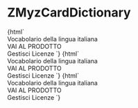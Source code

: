 
<Meta title="Myz/MyzCard/ZMyzCardDictionary" component="z-myz-card-dictionary" />

# ZMyzCardDictionary

<Preview>
  <Story name="card-default">
    {html`
      <z-myz-card-dictionary
        name="${text("name", "Lo Zingarelli")}"
        cover="${text("cover", "https://staticmy.zanichelli.it/catalogo/assets/m40004.9788808194121.jpg")}"
        disabled="${boolean("disabled", false)}"
        hideinfobtn="${boolean("hideinfobtn", false)}"
        flipped="${boolean("flipped", false)}"
        flipbuttonlabel="${text("flipbuttonlabel", "info")}"
      >
        <z-myz-card-footer-sections>
          <div slot="top">Vocabolario della lingua italiana</div>
          <div slot="bottom">
            <z-button variant="primary" style="width:100%;"
              >VAI AL PRODOTTO</z-button
            >
          </div>
        </z-myz-card-footer-sections>
        <z-myz-card-info
          slot="info"
          data='{"author":"Nicola Zingarelli","year":"2021","title":"Vocabolario della lingua italiana","description":"A cura di Mario Cannella, Beata Lazzarini","onlineLicense":{"expiration":"31/12/2021","installations":"1"},"offlineLicense":{"expiration":"30/06/2021","installations":"2"}}'
        >
          <z-buttond variant="tertiary" icon="gear"
            >Gestisci Licenze</z-button
          >
        </z-myz-card-info>
      </z-myz-card-dictionary>
    `}
  </Story>
  <Story name="card-flipped">
    {html`
      <z-myz-card-dictionary
        name="${text("name", "Lo Zingarelli")}"
        cover="${text("cover", "https://staticmy.zanichelli.it/catalogo/assets/m40004.9788808194121.jpg")}"
        disabled="${boolean("disabled", false)}"
        hideinfobtn="${boolean("hideinfobtn", false)}"
        flipped="${boolean("flipped", true)}"
        flipbuttonlabel="${text("flipbuttonlabel", "info")}"
      >
        <z-myz-card-footer-sections>
          <div slot="top">Vocabolario della lingua italiana</div>
          <div slot="bottom">
            <z-button variant="primary" style="width:100%;">VAI AL PRODOTTO</z-button>
          </div>
        </z-myz-card-footer-sections>
        <z-myz-card-info
          slot="info"
          data='{"author":"Nicola Zingarelli","year":"2021","title":"Vocabolario della lingua italiana","description":"A cura di Mario Cannella, Beata Lazzarini","onlineLicense":{"expiration":"31/12/2021","installations":"1"},"offlineLicense":{"expiration":"30/06/2021","installations":"2"}}'
        >
          <z-button variant="tertiary" icon="gear">Gestisci Licenze</z-button>
        </z-myz-card-info>
      </z-myz-card-dictionary>
    `}
  </Story>
  <Story name="card-no-info-button">
    {html`
      <z-myz-card-dictionary
        name="${text("name", "Lo Zingarelli")}"
        cover="${text("cover", "https://staticmy.zanichelli.it/catalogo/assets/m40004.9788808194121.jpg")}"
        disabled="${boolean("disabled", false)}"
        hideinfobtn="${boolean("hideinfobtn", true)}"
        flipped="${boolean("flipped", false)}"
        flipbuttonlabel="${text("flipbuttonlabel", "info")}"
      >
        <z-myz-card-footer-sections>
          <div slot="top">Vocabolario della lingua italiana</div>
          <div slot="bottom">
            <z-button variant="primary" style="width:100%;">VAI AL PRODOTTO</z-button>
          </div>
        </z-myz-card-footer-sections>
        <z-myz-card-info
          slot="info"
          data='{"author":"Nicola Zingarelli","year":"2021","title":"Vocabolario della lingua italiana","description":"A cura di Mario Cannella, Beata Lazzarini","onlineLicense":{"expiration":"31/12/2021","installations":"1"},"offlineLicense":{"expiration":"30/06/2021","installations":"2"}}'
        >
          <z-button variant="tertiary" icon="gear">Gestisci Licenze</z-button>
        </z-myz-card-info>
      </z-myz-card-dictionary>
    `}
  </Story>
</Preview>

<Props of="z-myz-card-dictionary" />
